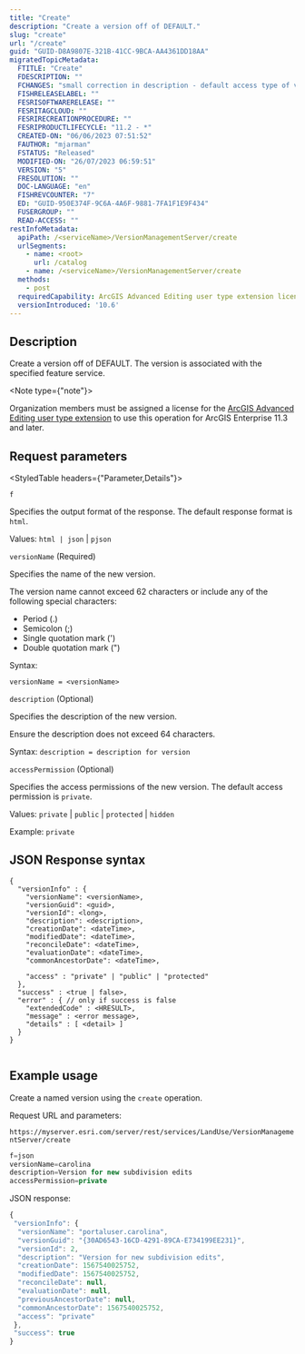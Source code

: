 ```yaml
---
title: "Create"
description: "Create a version off of DEFAULT."
slug: "create"
url: "/create"
guid: "GUID-D8A9807E-321B-41CC-9BCA-AA4361DD18AA"
migratedTopicMetadata:
  FTITLE: "Create"
  FDESCRIPTION: ""
  FCHANGES: "small correction in description - default access type of version (private instead of public). Also added name character restrictions."
  FISHRELEASELABEL: ""
  FESRISOFTWARERELEASE: ""
  FESRITAGCLOUD: ""
  FESRIRECREATIONPROCEDURE: ""
  FESRIPRODUCTLIFECYCLE: "11.2 - *"
  CREATED-ON: "06/06/2023 07:51:52"
  FAUTHOR: "mjarman"
  FSTATUS: "Released"
  MODIFIED-ON: "26/07/2023 06:59:51"
  VERSION: "5"
  FRESOLUTION: ""
  DOC-LANGUAGE: "en"
  FISHREVCOUNTER: "7"
  ED: "GUID-950E374F-9C6A-4A6F-9881-7FA1F1E9F434"
  FUSERGROUP: ""
  READ-ACCESS: ""
restInfoMetadata:
  apiPath: /<serviceName>/VersionManagementServer/create
  urlSegments:
    - name: <root>
      url: /catalog
    - name: /<serviceName>/VersionManagementServer/create
  methods:
    - post
  requiredCapability: ArcGIS Advanced Editing user type extension license
  versionIntroduced: '10.6'
---
```


## Description

Create a version off of DEFAULT. The version is associated with the specified feature service.

<Note type={"note"}>

Organization members must be assigned a license for the [ArcGIS Advanced Editing user type extension](https://enterprise.arcgis.com/en/portal/latest/administer/windows/license-user-type-extensions.htm#ESRI_SECTION1_B75DA80066744473AD5DD1312734654A) to use this operation for ArcGIS Enterprise 11.3 and later.

</Note>

##  Request parameters 

<StyledTable headers={"Parameter,Details"}>

<StyledTableRow>

<StyledTableCell cellStyle="markdown">

`f` 

</StyledTableCell>

<StyledTableCell cellStyle="markdown">

Specifies the output format of the response. The default response format is `html`.

Values: `html | json` | `pjson`

</StyledTableCell>

</StyledTableRow>

<StyledTableRow>

<StyledTableCell cellStyle="markdown">

`versionName`
(Required)

</StyledTableCell>

<StyledTableCell cellStyle="markdown">

Specifies the name of the new version.

The version name cannot exceed 62 characters or include any of the following special characters:

-   Period (.)
-   Semicolon (;)
-   Single quotation mark (')
-   Double quotation mark (")

Syntax: 
```other
versionName = <versionName>
```
</StyledTableCell>

</StyledTableRow>

<StyledTableRow>

<StyledTableCell cellStyle="markdown">

`description`
(Optional)

</StyledTableCell>

<StyledTableCell cellStyle="markdown">

Specifies the description of the new version.

Ensure the description does not exceed 64 characters.

Syntax: `description = description for version` 

</StyledTableCell>

</StyledTableRow>

<StyledTableRow>

<StyledTableCell cellStyle="markdown">

`accessPermission`
(Optional)

</StyledTableCell>

<StyledTableCell cellStyle="markdown">

Specifies the access permissions of the new version. The default access permission is `private`.

Values: `private` | `public` | `protected` | `hidden` 

Example: `private` 

</StyledTableCell>

</StyledTableRow>

</StyledTable>

## JSON Response syntax

```other
{
  "versionInfo" : {
    "versionName": <versionName>,
    "versionGuid": <guid>,
    "versionId": <long>,
    "description": <description>,
    "creationDate": <dateTime>,
    "modifiedDate": <dateTime>,
    "reconcileDate": <dateTime>,
    "evaluationDate": <dateTime>,
    "commonAncestorDate": <dateTime>,

    "access" : "private" | "public" | "protected"
  },
  "success" : <true | false>,
  "error" : { // only if success is false
    "extendedCode" : <HRESULT>,
    "message" : <error message>,
    "details" : [ <detail> ]
  } 
}


```

 

## Example usage

Create a named version using the `create` operation.

Request URL and parameters:

`https://myserver.esri.com/server/rest/services/LandUse/VersionManagementServer/create` 

```javascript
f=json
versionName=carolina
description=Version for new subdivision edits
accessPermission=private

```

 

JSON response:

```javascript
{
 "versionInfo": {
  "versionName": "portaluser.carolina",
  "versionGuid": "{30AD6543-16CD-4291-89CA-E734199EE231}",
  "versionId": 2,
  "description": "Version for new subdivision edits",
  "creationDate": 1567540025752,
  "modifiedDate": 1567540025752,
  "reconcileDate": null,
  "evaluationDate": null,
  "previousAncestorDate": null,
  "commonAncestorDate": 1567540025752,
  "access": "private"
 },
 "success": true
}
```

 
